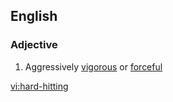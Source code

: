 ==English==

===Adjective===
{{en-adj|pos=[[hard]]-[[hitting]]}}

# Aggressively [[vigorous]] or [[forceful]]

[[vi:hard-hitting]]
